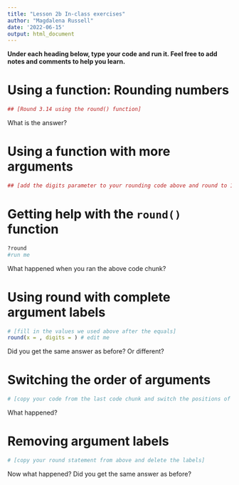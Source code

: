```yaml
---
title: "Lesson 2b In-class exercises"
author: "Magdalena Russell"
date: '2022-06-15'
output: html_document
---
```


__Under each heading below, type your code and run it. Feel free to add notes and comments to help you learn.__ 


# Using a function: Rounding numbers

```r
## [Round 3.14 using the round() function]

```

What is the answer?


# Using a function with more arguments

```r
## [add the digits parameter to your rounding code above and round to 1 digit]


```


# Getting help with the `round()` function

```r
?round
#run me
```

What happened when you ran the above code chunk?



# Using round with complete argument labels

```r
# [fill in the values we used above after the equals]
round(x = , digits = ) # edit me
```

Did you get the same answer as before? Or different?



# Switching the order of arguments

```r
# [copy your code from the last code chunk and switch the positions of the parameters, such that x = 3.14 is after the parenthesis]

```

What happened?



# Removing argument labels

```r
# [copy your round statement from above and delete the labels]

```

Now what happened? Did you get the same answer as before?
